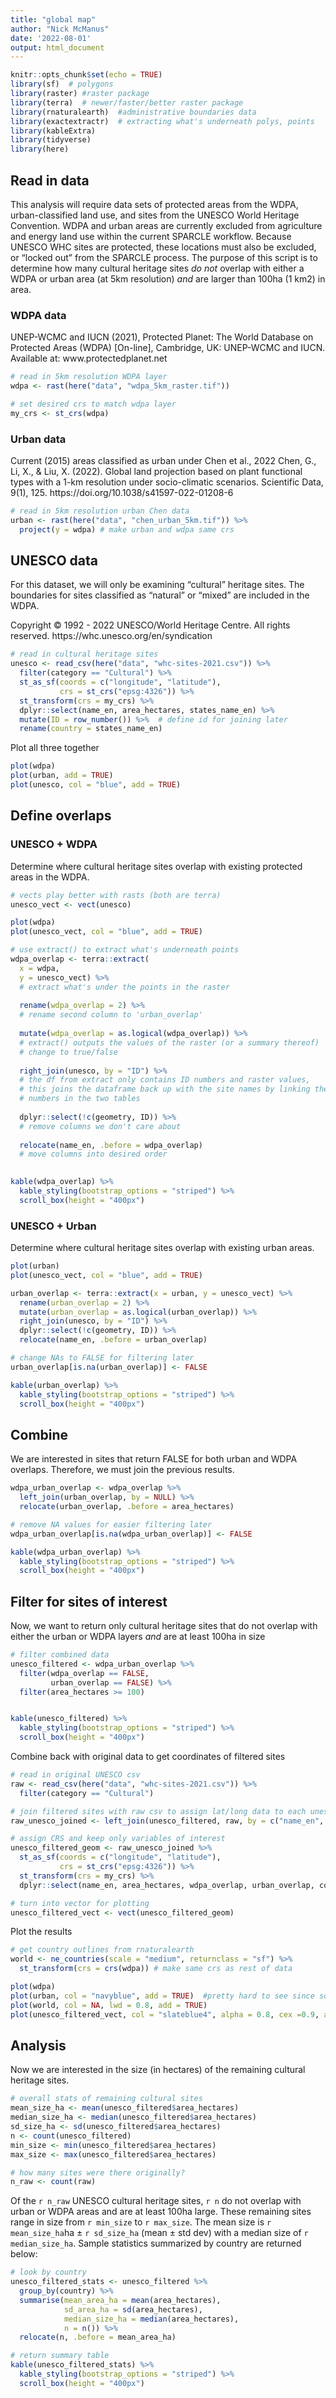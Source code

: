 ```yaml
---
title: "global map"
author: "Nick McManus"
date: '2022-08-01'
output: html_document
---
```


```r
knitr::opts_chunk$set(echo = TRUE)
library(sf)  # polygons
library(raster) #raster package
library(terra)  # newer/faster/better raster package
library(rnaturalearth)  #administrative boundaries data
library(exactextractr)  # extracting what's underneath polys, points
library(kableExtra)
library(tidyverse)
library(here)
```


## Read in data

This analysis will require data sets of protected areas from the WDPA, urban-classified land use, and sites from the UNESCO World Heritage Convention. WDPA and urban areas are currently excluded from agriculture and energy land use within the current SPARCLE workflow. Because UNESCO WHC sites are protected, these locations must also be excluded, or "locked out" from the SPARCLE process. The purpose of this script is to determine how many cultural heritage sites *do not* overlap with either a WDPA or urban area (at 5km resolution) *and* are larger than 100ha (1 km2) in area. 

### WDPA data

UNEP-WCMC and IUCN (2021), Protected Planet: The World Database on Protected Areas (WDPA) [On-line], Cambridge, UK: UNEP-WCMC and IUCN. Available at: www.protectedplanet.net
```r
# read in 5km resolution WDPA layer
wdpa <- rast(here("data", "wdpa_5km_raster.tif"))

# set desired crs to match wdpa layer
my_crs <- st_crs(wdpa)
```

### Urban data

Current (2015) areas classified as urban under Chen et al., 2022
Chen, G., Li, X., & Liu, X. (2022). Global land projection based on plant functional types with a 1-km resolution under socio-climatic scenarios. Scientific Data, 9(1), 125. https://doi.org/10.1038/s41597-022-01208-6
```r
# read in 5km resolution urban Chen data
urban <- rast(here("data", "chen_urban_5km.tif")) %>% 
  project(y = wdpa) # make urban and wdpa same crs

```

## UNESCO data

For this dataset, we will only be examining "cultural" heritage sites. The boundaries for sites classified as "natural" or "mixed" are included in the WDPA.

Copyright © 1992 - 2022 UNESCO/World Heritage Centre. All rights reserved.
https://whc.unesco.org/en/syndication
```r
# read in cultural heritage sites
unesco <- read_csv(here("data", "whc-sites-2021.csv")) %>% 
  filter(category == "Cultural") %>% 
  st_as_sf(coords = c("longitude", "latitude"),
           crs = st_crs("epsg:4326")) %>% 
  st_transform(crs = my_crs) %>% 
  dplyr::select(name_en, area_hectares, states_name_en) %>% 
  mutate(ID = row_number()) %>%  # define id for joining later
  rename(country = states_name_en)

```

Plot all three together
```r
plot(wdpa)
plot(urban, add = TRUE)
plot(unesco, col = "blue", add = TRUE)
```


## Define overlaps

### UNESCO + WDPA

Determine where cultural heritage sites overlap with existing protected areas in the WDPA.
```r
# vects play better with rasts (both are terra)
unesco_vect <- vect(unesco)

plot(wdpa)
plot(unesco_vect, col = "blue", add = TRUE)
```

```r
# use extract() to extract what's underneath points
wdpa_overlap <- terra::extract(
  x = wdpa,
  y = unesco_vect) %>% 
  # extract what's under the points in the raster
  
  rename(wdpa_overlap = 2) %>%  
  # rename second column to 'urban_overlap'
  
  mutate(wdpa_overlap = as.logical(wdpa_overlap)) %>% 
  # extract() outputs the values of the raster (or a summary thereof)
  # change to true/false 
  
  right_join(unesco, by = "ID") %>% 
  # the df from extract only contains ID numbers and raster values,
  # this joins the dataframe back up with the site names by linking the ID
  # numbers in the two tables
  
  dplyr::select(!c(geometry, ID)) %>% 
  # remove columns we don't care about
  
  relocate(name_en, .before = wdpa_overlap)
  # move columns into desired order
  

kable(wdpa_overlap) %>% 
  kable_styling(bootstrap_options = "striped") %>% 
  scroll_box(height = "400px")
```


### UNESCO + Urban

Determine where cultural heritage sites overlap with existing urban areas. 
```r
plot(urban)
plot(unesco_vect, col = "blue", add = TRUE)
```

```r
urban_overlap <- terra::extract(x = urban, y = unesco_vect) %>% 
  rename(urban_overlap = 2) %>% 
  mutate(urban_overlap = as.logical(urban_overlap)) %>% 
  right_join(unesco, by = "ID") %>% 
  dplyr::select(!c(geometry, ID)) %>% 
  relocate(name_en, .before = urban_overlap)

# change NAs to FALSE for filtering later
urban_overlap[is.na(urban_overlap)] <- FALSE

kable(urban_overlap) %>% 
  kable_styling(bootstrap_options = "striped") %>% 
  scroll_box(height = "400px")
```

## Combine

We are interested in sites that return FALSE for both urban and WDPA overlaps. Therefore, we must join the previous results. 
```r
wdpa_urban_overlap <- wdpa_overlap %>% 
  left_join(urban_overlap, by = NULL) %>%
  relocate(urban_overlap, .before = area_hectares)

# remove NA values for easier filtering later
wdpa_urban_overlap[is.na(wdpa_urban_overlap)] <- FALSE

kable(wdpa_urban_overlap) %>% 
  kable_styling(bootstrap_options = "striped") %>% 
  scroll_box(height = "400px")
```


## Filter for sites of interest

Now, we want to return only cultural heritage sites that do not overlap with either the urban or WDPA layers *and* are at least 100ha in size

```r
# filter combined data
unesco_filtered <- wdpa_urban_overlap %>% 
  filter(wdpa_overlap == FALSE,
         urban_overlap == FALSE) %>% 
  filter(area_hectares >= 100)


kable(unesco_filtered) %>% 
  kable_styling(bootstrap_options = "striped") %>% 
  scroll_box(height = "400px")
```

Combine back with original data to get coordinates of filtered sites
```r
# read in original UNESCO csv
raw <- read_csv(here("data", "whc-sites-2021.csv")) %>% 
  filter(category == "Cultural")

# join filtered sites with raw csv to assign lat/long data to each unesco site
raw_unesco_joined <- left_join(unesco_filtered, raw, by = c("name_en", "area_hectares"))

# assign CRS and keep only variables of interest
unesco_filtered_geom <- raw_unesco_joined %>% 
  st_as_sf(coords = c("longitude", "latitude"),
           crs = st_crs("epsg:4326")) %>% 
  st_transform(crs = my_crs) %>% 
  dplyr::select(name_en, area_hectares, wdpa_overlap, urban_overlap, country, geometry)

# turn into vector for plotting
unesco_filtered_vect <- vect(unesco_filtered_geom)
```

Plot the results
```r
# get country outlines from rnaturalearth
world <- ne_countries(scale = "medium", returnclass = "sf") %>% 
  st_transform(crs = crs(wdpa)) # make same crs as rest of data

plot(wdpa)
plot(urban, col = "navyblue", add = TRUE)  #pretty hard to see since so small
plot(world, col = NA, lwd = 0.8, add = TRUE)
plot(unesco_filtered_vect, col = "slateblue4", alpha = 0.8, cex =0.9, add = TRUE)
```


## Analysis

Now we are interested in the size (in hectares) of the remaining cultural heritage sites.

```r
# overall stats of remaining cultural sites
mean_size_ha <- mean(unesco_filtered$area_hectares)
median_size_ha <- median(unesco_filtered$area_hectares)
sd_size_ha <- sd(unesco_filtered$area_hectares)
n <- count(unesco_filtered)
min_size <- min(unesco_filtered$area_hectares)
max_size <- max(unesco_filtered$area_hectares)

# how many sites were there originally?
n_raw <- count(raw)
```

Of the `r n_raw` UNESCO cultural heritage sites, `r n` do not overlap with urban or WDPA areas and are at least 100ha large. These remaining sites range in size from `r min_size` to `r max_size`. The mean size is `r mean_size_ha`ha $\pm$ `r sd_size_ha` (mean $\pm$ std dev) with a median size of `r median_size_ha`. Sample statistics summarized by country are returned below:

```r
# look by country 
unesco_filtered_stats <- unesco_filtered %>% 
  group_by(country) %>% 
  summarise(mean_area_ha = mean(area_hectares),
            sd_area_ha = sd(area_hectares),
            median_size_ha = median(area_hectares),
            n = n()) %>% 
  relocate(n, .before = mean_area_ha)

# return summary table
kable(unesco_filtered_stats) %>% 
  kable_styling(bootstrap_options = "striped") %>% 
  scroll_box(height = "400px")
```

